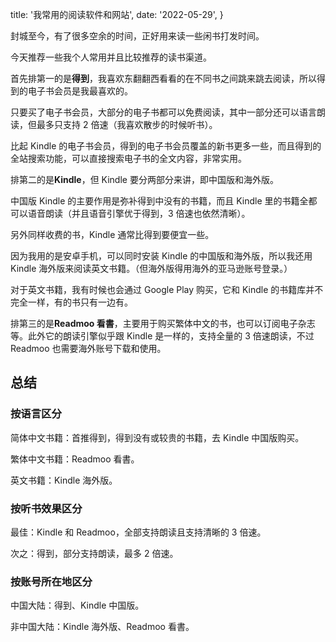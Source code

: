 
  title: '我常用的阅读软件和网站',
  date: '2022-05-29',
}


封城至今，有了很多空余的时间，正好用来读一些闲书打发时间。

今天推荐一些我个人常用并且比较推荐的读书渠道。

首先排第一的是**得到**，我喜欢东翻翻西看看的在不同书之间跳来跳去阅读，所以得到的电子书会员是我最喜欢的。

只要买了电子书会员，大部分的电子书都可以免费阅读，其中一部分还可以语言朗读，但最多只支持 2 倍速（我喜欢散步的时候听书）。

比起 Kindle 的电子书会员，得到的电子书会员覆盖的新书更多一些，而且得到的全站搜索功能，可以直接搜索电子书的全文内容，非常实用。

排第二的是**Kindle**，但 Kindle 要分两部分来讲，即中国版和海外版。

中国版 Kindle 的主要作用是弥补得到中没有的书籍，而且 Kindle 里的书籍全都可以语音朗读（并且语音引擎优于得到，3 倍速也依然清晰）。

另外同样收费的书，Kindle 通常比得到要便宜一些。

因为我用的是安卓手机，可以同时安装 Kindle 的中国版和海外版，所以我还用 Kindle 海外版来阅读英文书籍。（但海外版得用海外的亚马逊账号登录。）

对于英文书籍，我有时候也会通过 Google Play 购买，它和 Kindle 的书籍库并不完全一样，有的书只有一边有。

排第三的是**Readmoo 看書**，主要用于购买繁体中文的书，也可以订阅电子杂志等。此外它的朗读引擎似乎跟 Kindle 是一样的，支持全量的 3 倍速朗读，不过 Readmoo 也需要海外账号下载和使用。

## 总结

### 按语言区分

简体中文书籍：首推得到，得到没有或较贵的书籍，去 Kindle 中国版购买。

繁体中文书籍：Readmoo 看書。

英文书籍：Kindle 海外版。

### 按听书效果区分

最佳：Kindle 和 Readmoo，全部支持朗读且支持清晰的 3 倍速。

次之：得到，部分支持朗读，最多 2 倍速。

### 按账号所在地区分

中国大陆：得到、Kindle 中国版。

非中国大陆：Kindle 海外版、Readmoo 看書。
